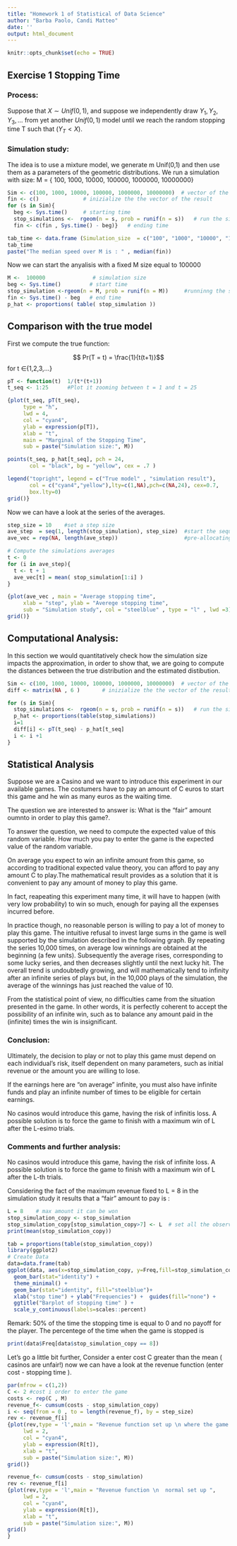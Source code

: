 ```yaml
---
title: "Homework 1 of Statistical of Data Science"
author: "Barba Paolo, Candi Matteo"
date: ''
output: html_document
---
```


```r
knitr::opts_chunk$set(echo = TRUE)
```

## Exercise 1 Stopping Time

### Process:
Suppose that $X ∼ Unif(0, 1)$, and suppose we independently draw ${Y_{1}, Y_{2}, Y_{3}, \dots}$ from yet another $Unif(0, 1)$ model
until we reach the random stopping time T such that $(Y_{T} < X)$.

### Simulation study:
The idea is to use a mixture model, we generate m Unif(0,1) and then use them as a parameters of the geometric distributions.
We run  a simulation with size:
M = { 100, 1000, 10000, 100000, 1000000, 10000000}

```r
Sim <- c(100, 1000, 10000, 100000, 1000000, 10000000)  # vector of the size 
fin <- c()              # inizialize the the vector of the result
for (s in Sim){
  beg <- Sys.time()     # starting time
  stop_simulations <-  rgeom(n = s, prob = runif(n = s))   # run the simulation
  fin <- c(fin , Sys.time() - beg)}   # ending time

tab_time <- data.frame (Simulation_size  = c("100", "1000", "10000", "100000", "1000000", "10000000") , Computational_time = fin )   # creating the dataframe of the results
tab_time
paste("The median speed over M is : " , median(fin))

```

Now we can start the anyalisis with a fixed M size equal to 100000
```r
M <-  100000               # simulation size
beg <- Sys.time()         # start time
stop_simulation <-rgeom(n = M, prob = runif(n = M))     #runninng the simulation 
fin <- Sys.time() - beg   # end time
p_hat <- proportions( table( stop_simulation ))

```

## Comparison with the true model

First we compute the true function:

$$ Pr(T = t) = \frac{1}{t(t+1)}$$ for t $∈${1,2,3,...}


```r
pT <- function(t)  1/(t*(t+1))  
t_seq <- 1:25      #Plot it zooming between t = 1 and t = 25
```


```r

{plot(t_seq, pT(t_seq), 
     type = "h",
     lwd = 4,
     col = "cyan4",
     ylab = expression(p[T]),
     xlab = "t",
     main = "Marginal of the Stopping Time",
     sub = paste("Simulation size:", M))

points(t_seq, p_hat[t_seq], pch = 24, 
       col = "black", bg = "yellow", cex = .7 )

legend("topright", legend = c("True model" , "simulation result"),
       col = c("cyan4","yellow"),lty=c(1,NA),pch=c(NA,24), cex=0.7,
       box.lty=0)
grid()}
```


Now we can have a look at the series of the averages.
```r
step_size = 10    #set a step size
ave_step  = seq(1, length(stop_simulation), step_size)  #start the sequence
ave_vec = rep(NA, length(ave_step))                     #pre-allocating the vector

# Compute the simulations averages
t <- 0
for (i in ave_step){
  t <- t + 1
  ave_vec[t] = mean( stop_simulation[1:i] )
}


```

```r
{plot(ave_vec , main = "Average stopping time",
     xlab = "step", ylab = "Averege stopping time",
     sub = "Simulation study", col = "steelblue" , type = "l" , lwd =3)
grid()}
```


## Computational Analysis:

In this section we would quantitatively check how the simulation size impacts the approximation, in order to show that, we are going to compute the distances between the true distribution and the estimated distibution.

```r
Sim <- c(100, 1000, 10000, 100000, 1000000, 10000000)  # vector of the size 
diff <- matrix(NA , 6 )       # inizialize the the vector of the result

for (s in Sim){
  stop_simulations <-  rgeom(n = s, prob = runif(n = s))   # run the simulation
  p_hat <- proportions(table(stop_simulations))
  i=1
  diff[i] <- pT(t_seq) - p_hat[t_seq]
  i <- i +1
}

```

## Statistical Analysis

Suppose we are a Casino and we want to introduce this experiment in our available games. The costumers have to pay an amount of C euros to start this game and he win as many euros as the waiting time.

The question we are interested to answer is: 
What is the "fair" amount oumnto in order to play this game?.

To answer the question, we need to compute the expected value of this random variable. How much you pay to enter the game is the expected value of the random variable.


On average you expect to win an infinite amount from this game, so according to traditional expected value theory, you can afford to pay any amount C to play.The mathematical result provides as a solution that it is convenient to pay any amount of money to play this game.


In fact, reapeating this experiment many time, it will have to happen (with very low probability)  to win so much, enough for paying all the expenses incurred before.

In practice though, no reasonable person is willing to pay a lot of money to play this game. The intuitive refusal to invest large sums in the game is well supported by the simulation described in the following graph. By repeating the series 10,000 times, on average low winnings are obtained at the beginning (a few units). Subsequently the average rises, corresponding to some lucky series, and then decreases slightly until the next lucky hit. The overall trend is undoubtedly growing, and will mathematically tend to infinity after an infinite series of plays but, in the 10,000 plays of the simulation, the average of the winnings has just reached the value of 10.

From the statistical point of view, no difficulties came from the situation presented in the game. In other words, it is perfectly coherent to accept the  possibility of an infinite win, such as to balance any amount paid in the (infinite) times the win is insignificant.


### Conclusion:
 Ultimately, the decision to play or not to play this game  must depend on each individual's risk, itself dependent on many parameters, such as initial revenue or the amount you are willing to lose.

If the earnings here are "on average" infinite, you must also have infinite funds and play an infinite number of times to be eligible for certain earnings.

No casinos would introduce  this game, having the risk of infinitis loss. A possible solution is to force the game to finish with a maximum win of L after the L-esimo trials.


### Comments and further analysis:

No casinos would introduce this game, having the risk of infinite loss. A possible solution is to force the game to finish with a maximum win of L after the L-th trials.

Considering the fact of the maximum revenue fixed to L = 8 in the simulation study it results that a "fair" amount to pay is :

```r
L = 8    # max amount it can be won
stop_simulation_copy <- stop_simulation
stop_simulation_copy[stop_simulation_copy>7] <- L  # set all the observation greater than 7 to L
print(mean(stop_simulation_copy))
```

```r
tab = proportions(table(stop_simulation_copy))
library(ggplot2)
# Create Data
data=data.frame(tab)
ggplot(data, aes(x=stop_simulation_copy, y=Freq,fill=stop_simulation_copy))+
  geom_bar(stat="identity") +
  theme_minimal() +
  geom_bar(stat="identity", fill="steelblue")+
  xlab("stop time") + ylab("Frequencies") +  guides(fill="none") +
  ggtitle("Barplot of stopping time" ) + 
  scale_y_continuous(labels=scales::percent)  

```

Remark:
50% of the time the stopping time is equal to 0 and no payoff for the player.
The percentege of the time when the game is stopped is
```r
print(data$Freq[data$stop_simulation_copy == 8])
```


Let's go a little bit further,
Consider a enter cost C greater than the mean ( casinos are unfair!) now we can have a look at the revenue function (enter cost - stopping time ).

```r
par(mfrow = c(1,2))
C <- 2 #cost i order to enter the game
costs <- rep(C , M)
revenue_f<- cumsum(costs - stop_simulation_copy)
i <- seq(from = 0 , to = length(revenue_f), by = step_size)
rev <- revenue_f[i]
{plot(rev,type = 'l',main = "Revenue function set up \n where the game is force to end",
     lwd = 2,
     col = "cyan4",
     ylab = expression(R[t]),
     xlab = "t",
     sub = paste("Simulation size:", M))
grid()}

revenue_f<- cumsum(costs - stop_simulation)
rev <- revenue_f[i]
{plot(rev,type = 'l',main = "Revenue function \n  normal set up ",
     lwd = 2,
     col = "cyan4",
     ylab = expression(R[t]),
     xlab = "t",
     sub = paste("Simulation size:", M))
grid() 
}





```
